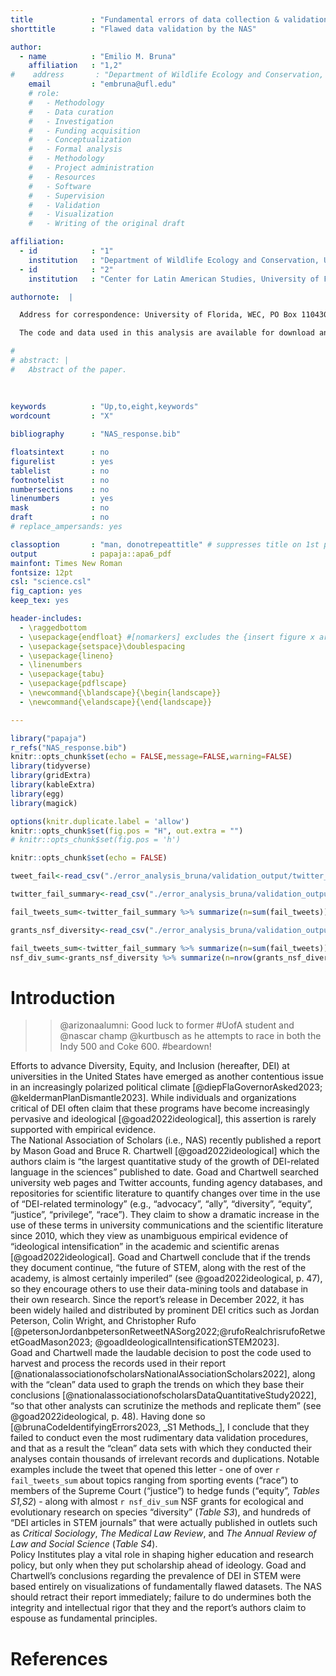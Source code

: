 ```yaml
---
title             : "Fundamental errors of data collection & validation undermine claims of 'Ideological Intensification' made by the National Association of Scholars"
shorttitle        : "Flawed data validation by the NAS"

author: 
  - name          : "Emilio M. Bruna"
    affiliation   : "1,2"
#    address       : "Department of Wildlife Ecology and Conservation, University of Florida, PO Box 110430, Gainesville, FL 32611-0430, USA"
    email         : "embruna@ufl.edu"
    # role:
    #   - Methodology
    #   - Data curation
    #   - Investigation
    #   - Funding acquisition
    #   - Conceptualization
    #   - Formal analysis
    #   - Methodology
    #   - Project administration
    #   - Resources
    #   - Software
    #   - Supervision
    #   - Validation
    #   - Visualization
    #   - Writing of the original draft

affiliation:
  - id            : "1"
    institution   : "Department of Wildlife Ecology and Conservation, University of Florida, PO Box 110430, Gainesville, FL 32611-0430, USA"
  - id            : "2"
    institution   : "Center for Latin American Studies, University of Florida, PO Box 115530, Gainesville, FL 32611-5530, USA"

authornote:  |

  Address for correspondence: University of Florida, WEC, PO Box 110430, Gainesville, FL 32611-0430, USA (embruna@ufl.edu)

  The code and data used in this analysis are available for download and improvement at https://github.com/embruna/quantdei_nas. 

# 
# abstract: |
#   Abstract of the paper.
  
  
  
keywords          : "Up,to,eight,keywords"
wordcount         : "X"

bibliography      : "NAS_response.bib"

floatsintext      : no
figurelist        : yes
tablelist         : no
footnotelist      : no
numbersections    : no
linenumbers       : yes
mask              : no
draft             : no
# replace_ampersands: yes

classoption       : "man, donotrepeattitle" # suppresses title on 1st page of MS
output            : papaja::apa6_pdf
mainfont: Times New Roman
fontsize: 12pt
csl: "science.csl"
fig_caption: yes
keep_tex: yes

header-includes:
  - \raggedbottom
  - \usepackage{endfloat} #[nomarkers] excludes the {insert figure x around here] from main text. The others exclude the list of tables and figures. https://cs.brown.edu/about/system/managed/latex/doc/endfloat.pdf
  - \usepackage{setspace}\doublespacing
  - \usepackage{lineno}
  - \linenumbers
  - \usepackage{tabu}
  - \usepackage{pdflscape}
  - \newcommand{\blandscape}{\begin{landscape}}
  - \newcommand{\elandscape}{\end{landscape}}

---
```



```r
library("papaja")
r_refs("NAS_response.bib")
knitr::opts_chunk$set(echo = FALSE,message=FALSE,warning=FALSE)
library(tidyverse)
library(gridExtra)
library(kableExtra)
library(egg)
library(magick)
```


```r
options(knitr.duplicate.label = 'allow')
knitr::opts_chunk$set(fig.pos = "H", out.extra = "")
# knitr::opts_chunk$set(fig.pos = 'h')
```


```r
knitr::opts_chunk$set(echo = FALSE)

tweet_fail<-read_csv("./error_analysis_bruna/validation_output/twitter_notdei.csv",col_types = cols())

twitter_fail_summary<-read_csv("./error_analysis_bruna/validation_output/twitter_notdei_summary.csv",col_types = cols())

fail_tweets_sum<-twitter_fail_summary %>% summarize(n=sum(fail_tweets)) %>% mutate(n=round(n,-3))

grants_nsf_diversity<-read_csv("./error_analysis_bruna/validation_output/grants_nsf_diversity.csv")

fail_tweets_sum<-twitter_fail_summary %>% summarize(n=sum(fail_tweets)) %>% mutate(n=round(n,-3)) 
nsf_div_sum<-grants_nsf_diversity %>% summarize(n=nrow(grants_nsf_diversity)) %>% mutate(n=round(n,-3))
```

# Introduction 



>> \@arizonaalumni: Good luck to former #UofA student and \@nascar champ \@kurtbusch as he attempts to race in both the Indy 500 and Coke 600. #beardown!

Efforts to advance Diversity, Equity, and Inclusion (hereafter, DEI) at universities in the United States have emerged as another contentious issue in an increasingly polarized political climate [@diepFlaGovernorAsked2023; @keldermanPlanDismantle2023]. While individuals and organizations critical of DEI often claim that these programs have become increasingly pervasive and ideological [@goad2022ideological], this assertion is rarely supported with empirical evidence.  
  The National Association of Scholars (i.e., NAS) recently published a report by Mason Goad and Bruce R. Chartwell [@goad2022ideological] which the authors claim is "the largest quantitative study of the growth of DEI-related language in the sciences" published to date. Goad and Chartwell searched university web pages and Twitter accounts, funding agency databases, and repositories for scientific literature to quantify changes over time in the use of "DEI-related terminology" (e.g., "advocacy", "ally", "diversity", "equity", "justice", "privilege", "race"). They claim to show a dramatic increase in the use of these terms in university communications and the scientific literature since 2010, which they view as unambiguous empirical evidence of "ideological intensification" in the academic and scientific arenas [@goad2022ideological]. Goad and Chartwell conclude that if the trends they document continue, "the future of STEM, along with the rest of the academy, is almost certainly imperiled" (see @goad2022ideological, p. 47), so they encourage others to use their data-mining tools and database in their own research. Since the report's release in December 2022, it has been widely hailed and distributed by prominent DEI critics such as Jordan Peterson, Colin Wright, and Christopher Rufo [@petersonJordanbpetersonRetweetNASorg2022;@rufoRealchrisrufoRetweetGoadMason2023; @goadIdeologicalIntensificationSTEM2023].  
  Goad and Chartwell made the laudable decision to post the code used to harvest and process the records used in their report [@nationalassociationofscholarsNationalAssociationScholars2022], along with the "clean" data used to graph the trends on which they base their conclusions [@nationalassociationofscholarsDataQuantitativeStudy2022], "so that other analysts can scrutinize the methods and replicate them" (see @goad2022ideological, p. 48). Having done so [@brunaCodeIdentifyingErrors2023, _S1 Methods_], I conclude that they failed to conduct even the most rudimentary data validation procedures, and that as a result the "clean" data sets with which they conducted their analyses contain thousands of irrelevant records and duplications. Notable examples include the tweet that opened this letter - one of over `r fail_tweets_sum` about topics ranging from sporting events ("race") to members of the Supreme Court ("justice") to hedge funds ("equity", _Tables S1,S2_) - along with almost `r nsf_div_sum` NSF grants for ecological and evolutionary research on species "diversity" (_Table S3_), and hundreds of "DEI articles in STEM journals" that were actually published in outlets such as _Critical Sociology_, _The Medical Law Review_, and _The Annual Review of Law and Social Science_ (_Table S4_).  
  Policy Institutes play a vital role in shaping higher education and research policy, but only when they put scholarship ahead of ideology. Goad and Chartwell's conclusions regarding the prevalence of DEI in STEM were based entirely on visualizations of fundamentally flawed datasets. The NAS should retract their report immediately; failure to do undermines both the integrity and intellectual rigor that they and the report's authors claim to espouse as fundamental principles.


\newpage
# References

::: {#refs custom-style="Bibliography"}
:::




<!-- ```{r, child='Bruna_Supplement.Rmd'} -->
<!-- ``` -->


<!-- \newpage -->

<!-- # (APPENDIX) Appendix {-} -->

<!-- ```{r child = "Bruna_Supplement_Tables.Rmd"} -->
<!-- ``` -->

<!-- ```{r child = "./error_analysis_bruna/response_ms/Bruna_Supplement.Rmd"} -->
<!-- ``` -->


